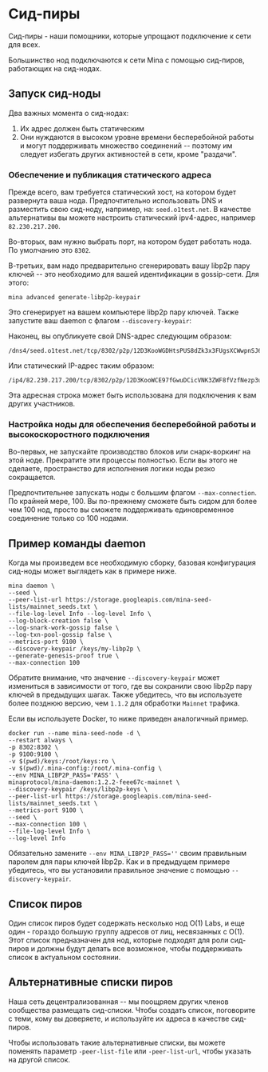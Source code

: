 
# Сид-пиры

Сид-пиры - наши помощники, которые упрощают подключение к сети для всех.

Большинство нод подключаются к сети Mina с помощью сид-пиров, работающих на сид-нодах.

## Запуск сид-ноды

Два важных момента о сид-нодах:

1. Их адрес должен быть статическим
2. Они нуждаются в высоком уровне времени бесперебойной работы и могут поддерживать множество соединений -- поэтому им следует избегать других активностей в сети, кроме "раздачи".

### Обеспечение и публикация статического адреса

Прежде всего, вам требуется статический хост, на котором будет развернута ваша нода. Предпочтительно использовать DNS и разместить свою сид-ноду, например, на: `seed.o1test.net`. В качестве альтернативы вы можете настроить статический ipv4-адрес, например `82.230.217.200`.

Во-вторых, вам нужно выбрать порт, на котором будет работать нода. По умолчанию это `8302`.

В-третьих, вам надо предварительно сгенерировать вашу libp2p пару ключей -- это необходимо для вашей идентификации в gossip-сети. Для этого:

```
mina advanced generate-libp2p-keypair
```

Это сгенерирует на вашем компьютере libp2p пару ключей. Также запустите ваш daemon с флагом `--discovery-keypair`:

Наконец, вы опубликуете свой DNS-адрес следующим образом:

```
/dns4/seed.o1test.net/tcp/8302/p2p/12D3KooWGDHtsPUS8dZk3x3FUgsXCWwpnSJ6W7EwkWZKBZXczkwC
```

Или статический IP-адрес таким образом:

```
/ip4/82.230.217.200/tcp/8302/p2p/12D3KooWCE97fGwuDCicVNK3ZWF8fVzfNezp3uGjmSc8VrRFem6a
```

Эта адресная строка может быть использована для подключения к вам других участников.

### Настройка ноды для обеспечения бесперебойной работы и высокоскоростного подключения

Во-первых, не запускайте производство блоков или снарк-воркинг на этой ноде. Прекратите эти процессы полностью. Если вы этого не сделаете, пространство для исполнения логики ноды резко сокращается.

Предпочтительнее запускать ноды с большим флагом `--max-connection`. По крайней мере, 100. Вы по-прежнему сможете быть сидом для более чем 100 нод, просто вы сможете поддерживать единовременное соединение только со 100 нодами.

## Пример команды daemon

Когда мы произведем все необходимую сборку, базовая конфигурация сид-ноды может выглядеть как в примере ниже.

```
mina daemon \
--seed \
--peer-list-url https://storage.googleapis.com/mina-seed-lists/mainnet_seeds.txt \
--file-log-level Info --log-level Info \
--log-block-creation false \
--log-snark-work-gossip false \
--log-txn-pool-gossip false \
--metrics-port 9100 \
--discovery-keypair /keys/my-libp2p \
--generate-genesis-proof true \
--max-connection 100
```

Обратите внимание, что значение `--discovery-keypair` может измениться в зависимости от того, где вы сохранили свою libp2p пару ключей в предыдущих шагах. Также убедитесь, что вы используете более позднюю версию, чем `1.1.2` для обработки `Mainnet` трафика.

Если вы используете Docker, то ниже приведен аналогичный пример.

```
docker run --name mina-seed-node -d \
--restart always \
-p 8302:8302 \
-p 9100:9100 \
-v $(pwd)/keys:/root/keys:ro \
-v $(pwd)/.mina-config:/root/.mina-config \
--env MINA_LIBP2P_PASS='PASS' \
minaprotocol/mina-daemon:1.2.2-feee67c-mainnet \
--discovery-keypair /keys/libp2p-keys \
--peer-list-url https://storage.googleapis.com/mina-seed-lists/mainnet_seeds.txt \
--metrics-port 9100 \
--seed \
--max-connection 100 \
--file-log-level Info \
--log-level Info
```

Обязательно замените `--env MINA_LIBP2P_PASS=''` своим правильным паролем для пары ключей libp2p. Как и в предыдущем примере убедитесь, что вы установили правильное значение с помощью `--discovery-keypair`.

## Список пиров

Один список пиров будет содержать несколько нод O(1) Labs, и еще один - гораздо большую группу адресов от лиц, несвязанных с O(1). Этот список предназначен для нод, которые подходят для роли сид-пиров и должны будут делать все возможное, чтобы поддерживать список в актуальном состоянии.

## Альтернативные списки пиров

Наша сеть децентрализованная -- мы поощряем других членов сообщества размещать сид-списки. Чтобы создать список, поговорите с теми, кому вы доверяете, и используйте их адреса в качестве сид-пиров.

Чтобы использовать такие альтернативные списки, вы можете поменять параметр `-peer-list-file` или `-peer-list-url`, чтобы указать на другой список.
